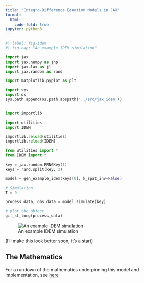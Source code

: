 ```yaml
---
title: "Integro-Difference Equation Models in JAX"
format:
  html:
    code-fold: true
jupyter: python3
---
```


```python
#| label: fig-idem
#| fig-cap: "An example IDEM simulation"

import jax
import jax.numpy as jnp
import jax.lax as jl
import jax.random as rand

import matplotlib.pyplot as plt

import sys
import os
sys.path.append(os.path.abspath('../src/jax_idem'))


import importlib

import utilities
import IDEM

importlib.reload(utilities)
importlib.reload(IDEM)

from utilities import *
from IDEM import *

key = jax.random.PRNGKey(1)
keys = rand.split(key, 3)

model = gen_example_idem(keys[0], k_spat_inv=False)

# Simulation
T = 9

process_data, obs_data = model.simulate(key)

# plot the object
gif_st_long(process_data)
```

![An example IDEM simulation](spatio_temporal.gif)

(I'll make this look better soon, it's a start)


## The Mathematics

For a rundown of the mathematics underpinning this model and implementation, see [here](mathematics.html)
